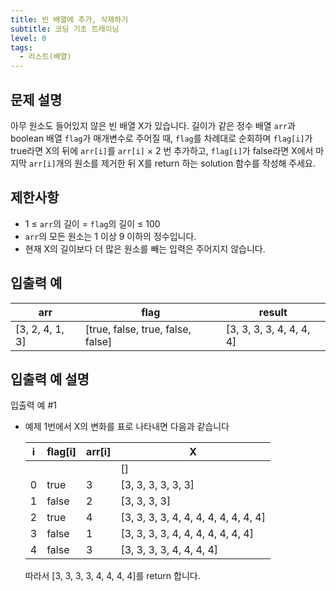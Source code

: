 ```yaml
---
title: 빈 배열에 추가, 삭제하기
subtitle: 코딩 기초 트레이닝
level: 0
tags:
  - 리스트(배열)
---
```


## 문제 설명

아무 원소도 들어있지 않은 빈 배열 X가 있습니다. 길이가 같은 정수 배열 `arr`과 boolean 배열 `flag`가 매개변수로 주어질 때, `flag`를 차례대로 순회하며 `flag[i]`가 true라면 X의 뒤에 `arr[i]`를 `arr[i]` × 2 번 추가하고, `flag[i]`가 false라면 X에서 마지막 `arr[i]`개의 원소를 제거한 뒤 X를 return 하는 solution 함수를 작성해 주세요.

## 제한사항

- 1 ≤ `arr`의 길이 = `flag`의 길이 ≤ 100
- `arr`의 모든 원소는 1 이상 9 이하의 정수입니다.
- 현재 X의 길이보다 더 많은 원소를 빼는 입력은 주어지지 않습니다.

## 입출력 예

| arr               | flag                                | result                     |
| ----------------- | ----------------------------------- | -------------------------- |
| \[3, 2, 4, 1, 3\] | \[true, false, true, false, false\] | \[3, 3, 3, 3, 4, 4, 4, 4\] |

## 입출력 예 설명

입출력 예 #1

- 예제 1번에서 X의 변화를 표로 나타내면 다음과 같습니다

  | i   | flag\[i\] | arr\[i\] | X                                      |
  | --- | --------- | -------- | -------------------------------------- |
  |     |           |          | \[\]                                   |
  | 0   | true      | 3        | \[3, 3, 3, 3, 3, 3\]                   |
  | 1   | false     | 2        | \[3, 3, 3, 3\]                         |
  | 2   | true      | 4        | \[3, 3, 3, 3, 4, 4, 4, 4, 4, 4, 4, 4\] |
  | 3   | false     | 1        | \[3, 3, 3, 3, 4, 4, 4, 4, 4, 4, 4\]    |
  | 4   | false     | 3        | \[3, 3, 3, 3, 4, 4, 4, 4\]             |

  따라서 \[3, 3, 3, 3, 4, 4, 4, 4\]를 return 합니다.
